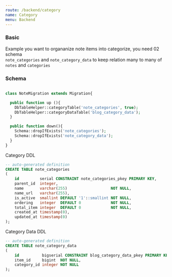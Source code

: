 ```yaml
---
route: /backend/category
name: Category
menu: Backend
---
```


### Basic

Example you want to organanize note items into categorize, you need 02 schema  
`note_categories` and `note_category_data` to keep relation many to many of `notes` and `categories`

### Schema

```php

class NoteMigration extends Migration{

  public function up (){
    DbTableHelper::categoryTable('note_categories', true);
    DbTableHelper::categoryDataTable('blog_category_data');
  }

  public function down(){
    Schema::dropIfExists('note_categories');
    Schema::dropIfExists('note_category_data');
  }
}

```

Category DDL

```sql
-- auto-generated definition
CREATE TABLE note_categories
(
    id         serial CONSTRAINT note_categories_pkey PRIMARY KEY,
    parent_id  integer,
    name       varchar(255)                   NOT NULL,
    name_url   varchar(255),
    is_active  smallint DEFAULT '1'::smallint NOT NULL,
    ordering   integer  DEFAULT 0             NOT NULL,
    total_item integer  DEFAULT 0             NOT NULL,
    created_at timestamp(0),
    updated_at timestamp(0)
);
```

Category Data DDL

```sql
-- auto-generated definition
CREATE TABLE note_category_data
(
    id          bigserial CONSTRAINT blog_category_data_pkey PRIMARY KEY,
    item_id     bigint  NOT NULL,
    category_id integer NOT NULL
);
```
